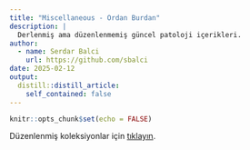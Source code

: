 ```yaml
---
title: "Miscellaneous - Ordan Burdan"
description: |
  Derlenmiş ama düzenlenmemiş güncel patoloji içerikleri.
author:
  - name: Serdar Balci
    url: https://github.com/sbalci
date: 2025-02-12
output:
  distill::distill_article:
    self_contained: false
---
```



```r
knitr::opts_chunk$set(echo = FALSE)
```

Düzenlenmiş koleksiyonlar için [tıklayın](https://www.parapathology.com/).
